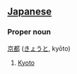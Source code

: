 == [[Japanese]] ==                                          
===Proper noun===
[[京]][[都]] ([[きょうと]], kyōto)

# [[Kyoto]]